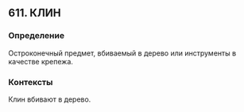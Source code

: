 ## 611. КЛИН
### Определение
Остроконечный предмет, вбиваемый в дерево или инструменты в качестве крепежа.

### Контексты
Клин вбивают в дерево.

